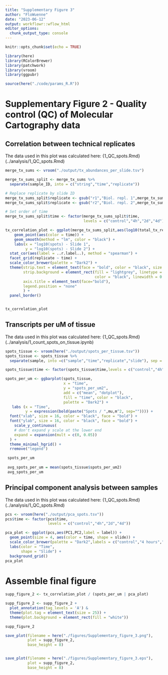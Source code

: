 ```yaml
---
title: "Supplementary Figure 3"
author: "FloWuenne"
date: "2023-06-12"
output: workflowr::wflow_html
editor_options:
  chunk_output_type: console
---
```


```r
knitr::opts_chunk$set(echo = TRUE)

library(here)
library(RColorBrewer)
library(patchwork)
library(vroom)
library(ggpubr)

source(here("./code/params_R.R"))
```

# Supplementary Figure 2 - Quality control (QC) of Molecular Cartography data

## Correlation between technical replicates

The data used in this plot was calculated here: {1_QC_spots.Rmd}(../analysis/1_QC_spots.Rmd)

```r
merge_tx_sums <- vroom("./output/tx_abundances_per_slide.tsv")
```

```r
merge_tx_sums_split <- merge_tx_sums %>%
  separate(sample_ID, into = c("string","time","replicate"))

# Replace replicate by slide ID
merge_tx_sums_split$replicate <- gsub("r1","Biol. repl. 1",merge_tx_sums_split$replicate)
merge_tx_sums_split$replicate <- gsub("r2","Biol. repl. 2",merge_tx_sums_split$replicate)

# Set order of time 
merge_tx_sums_split$time <- factor(merge_tx_sums_split$time,
                                   levels = c("control","4h","2d","4d"))

tx_correlation_plot <- ggplot(merge_tx_sums_split,aes(log10(total_tx_rep1),log10(total_tx_rep2))) +
    geom_point(aes(color = time)) +
    geom_smooth(method = "lm", color = "black") +
    labs(x = "log10(spots) - Slide 1",
         y = "log10(spots) - Slide 2") +
  stat_cor(aes(label = ..r.label..), method = "spearman") +
  facet_grid(replicate ~ time) +
  scale_color_brewer(palette = "Dark2") + 
  theme(strip.text = element_text(face = "bold", color = "black", size = 14),
        strip.background = element_rect(fill = "lightgrey", linetype = "solid",
                                        color = "black", linewidth = 0.8),
        axis.title = element_text(face="bold"),
        legend.position = "none"
        ) +
  panel_border()


tx_correlation_plot
```


## Transcripts per uM of tissue

The data used in this plot was calculated here: {1_QC_spots.Rmd}(../analysis/1_count_spots_on_tissue.ipynb)

```r
spots_tissue <- vroom(here("./output/spots_per_tissue.tsv"))
spots_tissue <- spots_tissue %>%
  separate(sample, into =c("sample","time","replicate","slide"), sep = "_")

spots_tissue$time <- factor(spots_tissue$time,levels = c("control","4h","2d","4d"))

spots_per_um <- ggbarplot(spots_tissue, 
                          x = "time", 
                          y = "spots_per_um2",
                          add = c("mean", "dotplot"), 
                          fill = "time", color = "black",
                          palette = "Dark2") +
   labs (x = "Time",
         y = expression(bold(paste("Spots / ",mu,m^2, sep="")))) +
  font("xlab", size = 16, color = "black", face = "bold") +
  font("ylab", size = 16, color = "black", face = "bold") +
    scale_y_continuous(
    # don't expand y scale at the lower end
    expand = expansion(mult = c(0, 0.05))
  ) +
  theme_minimal_hgrid() +
  rremove("legend")

 spots_per_um
 
 avg_spots_per_um = mean(spots_tissue$spots_per_um2)
 avg_spots_per_um
```

## Principal component analysis between samples

The data used in this plot was calculated here: {1_QC_spots.Rmd}(../analysis/1_QC_spots.Rmd)

```r
pcs <- vroom(here("./output/pca_spots.tsv"))
pcs$time <- factor(pcs$time,
                   levels = c("control","4h","2d","4d"))
```


```r
pca_plot <- ggplot(pcs,aes(PC1,PC2,label = label)) +
  geom_point(size = 4, aes(color = time, shape = slide)) +
  scale_color_brewer(palette = "Dark2",labels = c("control","4 hours","2 days","4 days")) +
  labs(color = "Time",
       shape = "Slide") + 
  background_grid()
pca_plot
```


# Assemble final figure

```r
supp_figure_2 <- tx_correlation_plot / (spots_per_um | pca_plot)

supp_figure_2 <- supp_figure_2 + 
  plot_annotation(tag_levels = 'A') & 
  theme(plot.tag = element_text(size = 25)) +
  theme(plot.background = element_rect(fill = "white"))

supp_figure_2

save_plot(filename = here("./figures/Supplementary_figure_3.png"),
          plot = supp_figure_2,
          base_height = 8)


save_plot(filename = here("./figures/Supplementary_figure_3.eps"),
          plot = supp_figure_2,
          base_height = 8)
```
